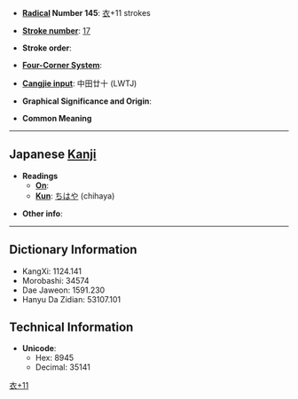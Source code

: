* '''[[Wiktionary:Chinese radical index| Radical]] Number 145''': [[Wiktionary:Chinese radical index 衣|衣]]+11 strokes

* '''[[Wiktionary:Chinese total strokes index|Stroke number]]''': [[Wiktionary:Chinese total strokes index 17|17]]

* '''Stroke order''': 

* '''[[Wiktionary:Chinese four corner index|Four-Corner System]]''': 

* '''[[Wiktionary:Chinese Cangjie index|Cangjie input]]''': 中田廿十 (LWTJ)

* '''Graphical Significance and Origin''': 

* '''Common Meaning'''

----

== Japanese [[Kanji]] ==

* '''Readings'''
** '''[[On]]''': 
** '''[[Kun]]''': [[ちはや]] (chihaya)

* '''Other info''':  

----

== Dictionary Information ==

* KangXi: 1124.141
* Morobashi: 34574
* Dae Jaweon: 1591.230
* Hanyu Da Zidian: 53107.101

== Technical Information ==

* '''Unicode''':
** Hex: 8945
** Decimal: 35141

[[Category:Japanese-only CJKV Characters|衣+11]]